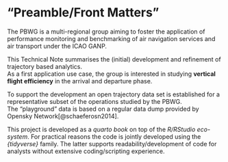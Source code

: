 # "Preamble/Front Matters" {.unnumbered}

The PBWG is a multi-regional group aiming to foster the application of performance monitoring and benchmarking of air navigation services and air transport under the ICAO GANP.

This Technical Note summarises the (initial) development and refinement of trajectory based analytics.\
As a first application use case, the group is interested in studying **vertical flight efficiency** in the arrival and departure phase.

To support the development an open trajectory data set is established for a representative subset of the operations studied by the PBWG.\
The "playground" data is based on a regular data dump provided by Opensky Network[@schaeferosn2014].

This project is developed as a *quarto book* on top of the *R/RStudio eco-system*.
For practical reasons the code is jointly developed using the *{tidyverse}* family.
The latter supports readability/development of code for analysts without extensive coding/scripting experience. 

